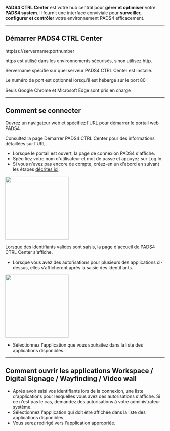 **PADS4 CTRL Center** est votre hub central pour **gérer et optimiser** votre **PADS4 system**. Il fournit une interface conviviale pour **surveiller, configurer et contrôler** votre environnement PADS4 efficacement.

***

## **Démarrer PADS4 CTRL Center**

http(s)://servername:portnumber

https est utilisé dans les environnements sécurisés, sinon utilisez http.

Servername spécifie sur quel serveur PADS4 CTRL Center est installé.

Le numéro de port est optionnel lorsqu'il est hébergé sur le port 80

<Warning>
  Seuls Google Chrome et Microsoft Edge sont pris en charge
</Warning>

***

## **Comment se connecter**

Ouvrez un navigateur web et spécifiez l'URL pour démarrer le portail web PADS4.

Consultez la page Démarrer PADS4 CTRL Center pour des informations détaillées sur l'URL.

* Lorsque le portail est ouvert, la page de connexion PADS4 s'affiche.
* Spécifiez votre nom d'utilisateur et mot de passe et appuyez sur Log In.
* Si vous n'avez pas encore de compte, créez-en un d'abord en suivant les étapes [décrites ici](/fr/ctrl-centre/account-creation).

<img height="200" src="/images/ctrl-centre/login.png" />

Lorsque des identifiants valides sont saisis, la page d'accueil de PADS4 CTRL Center s'affiche.

* Lorsque vous avez des autorisations pour plusieurs des applications ci-dessus, elles s'afficheront après la saisie des identifiants.

<img height="200" src="/images/ctrl-centre/module-selector.png" />

* Sélectionnez l'application que vous souhaitez dans la liste des applications disponibles.

***

## **Comment ouvrir les applications Workspace / Digital Signage / Wayfinding / Video wall**

* Après avoir saisi vos identifiants lors de la connexion, une liste d'applications pour lesquelles vous avez des autorisations s'affiche. Si ce n'est pas le cas, demandez des autorisations à votre administrateur système.
* Sélectionnez l'application qui doit être affichée dans la liste des applications disponibles.
* Vous serez redirigé vers l'application appropriée.
